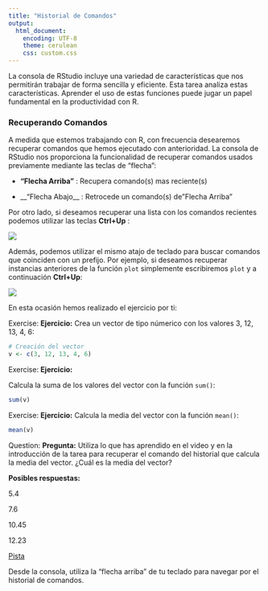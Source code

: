 ```yaml
---
title: "Historial de Comandos"
output:
  html_document: 
    encoding: UTF-8
    theme: cerulean
    css: custom.css
---
```



La consola de RStudio incluye una variedad de características que nos permitirán 
trabajar de forma sencilla y eficiente. Esta tarea analiza estas características.
Aprender el uso de estas funciones puede jugar un papel fundamental en la
productividad con R.



### Recuperando Comandos

A medida que estemos trabajando con R, con frecuencia desearemos recuperar 
comandos que hemos ejecutado con anterioridad. La consola de RStudio nos 
proporciona la funcionalidad de recuperar comandos usados previamente mediante
las teclas de "flecha":

- __"Flecha Arriba"__ : Recupera comando(s) mas reciente(s)

- __"Flecha Abajo__ : Retrocede un comando(s) de "Flecha Arriba"

Por otro lado, si deseamos recuperar una lista con los comandos recientes podemos utilizar las
teclas __Ctrl+Up__ :


![](https://i.imgur.com/VncQgsO.png)


Además, podemos utilizar el mismo atajo de teclado para buscar comandos que coinciden con un 
prefijo. Por ejemplo, si deseamos recuperar instancias anteriores de la función 
`plot` simplemente escribiremos `plot` y a continuación __Ctrl+Up__:

![](https://i.imgur.com/VfUppj8.png)  


En esta ocasión hemos realizado el ejercicio por ti:


<div class="alert alert-info" role="alert">
<span class="glyphicon glyphicon-pencil" aria-hidden="true"></span>
<span class="sr-only">Exercise:</span>
**Ejercicio:**
Crea un vector de tipo númerico con los valores 3, 12, 13, 4, 6:

```r
# Creación del vector
v <- c(3, 12, 13, 4, 6)
```
</div>

<div class="alert alert-info" role="alert">
<span class="glyphicon glyphicon-pencil" aria-hidden="true"></span>
<span class="sr-only">Exercise:</span>
**Ejercicio:**


Calcula la suma de los valores del vector con la función `sum()`:
```r
sum(v)
```
</div>

<div class="alert alert-info" role="alert">
<span class="glyphicon glyphicon-pencil" aria-hidden="true"></span>
<span class="sr-only">Exercise:</span>
**Ejercicio:**
Calcula la media del vector con la función `mean()`:
```r
mean(v)
```
</div>


<div class="alert alert-warning" role="alert">
<span class="glyphicon glyphicon-question-sign" aria-hidden="true"></span>
<span class="sr-only">Question:</span>
**Pregunta:**
Utiliza lo que has aprendido en el video y en la introducción de la tarea para recuperar el comando del historial que calcula la media del vector.
¿Cuál es la media del vector?

**Posibles respuestas:**
<p><span class="glyphicon glyphicon-check" aria-hidden="true">  5.4</span></p>
<p><span class="glyphicon glyphicon-check" aria-hidden="true">  7.6</span></p>
<p><span class="glyphicon glyphicon-check" aria-hidden="true">  10.45</span></p>
<p><span class="glyphicon glyphicon-check" aria-hidden="true">  12.23</span></p>
</div>

<p>
<a class="btn btn-primary" data-toggle="collapse" href="#hint" aria-expanded="false" aria-controls="collapseExample">
<span class="glyphicon glyphicon-exclamation-sign" aria-hidden="true">     Pista</span></a>
</p>
<div class="collapse" id="hint">
<div class="card card-block">
<div class="alert alert-info" role="alert">
Desde la consola, utiliza la "flecha arriba" de tu teclado para navegar por el 
historial de comandos.




</div>
</div>


